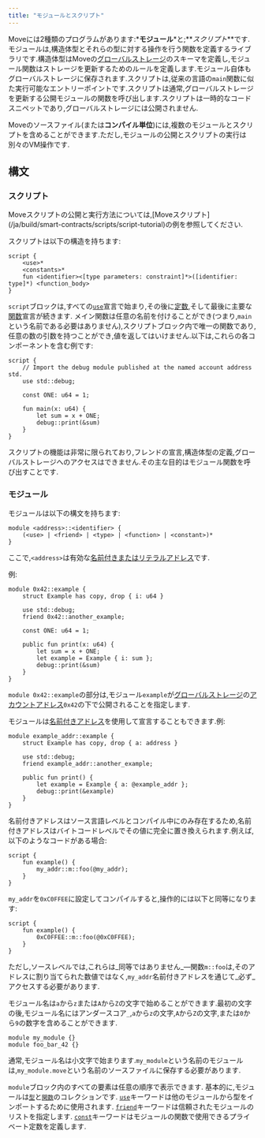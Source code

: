 ```yaml
---
title: "モジュールとスクリプト"
---
```



Moveには2種類のプログラムがあります:\***モジュール**\*と;\*\*_スクリプト_\*\*&#x3067;す.モジュールは,構造体型とそれらの型に対する操作を行う関数を定義するライブラリです.構造体型はMoveの[グローバルストレージ](/ja/build/smart-contracts/book/global-storage-structure)のスキーマを定義し,モジュール関数はストレージを更新するためのルールを定義します.モジュール自体もグローバルストレージに保存されます.スクリプトは,従来の言語の`main`関数に似た実行可能なエントリーポイントです.スクリプトは通常,グローバルストレージを更新する公開モジュールの関数を呼び出します.スクリプトは一時的なコードスニペットであり,グローバルストレージには公開されません.

Moveのソースファイル(または**コンパイル単位**)には,複数のモジュールとスクリプトを含めることができます.ただし,モジュールの公開とスクリプトの実行は別々のVM操作です.

## 構文

### スクリプト

<Aside type="note">
  Moveスクリプトの公開と実行方法については,[Moveスクリプト](/ja/build/smart-contracts/scripts/script-tutorial)の例を参照してください.
</Aside>

スクリプトは以下の構造を持ちます:

```text
script {
    <use>*
    <constants>*
    fun <identifier><[type parameters: constraint]*>([identifier: type]*) <function_body>
}
```

`script`ブロックは,すべての[`use`](/ja/build/smart-contracts/book/uses)宣言で始まり,その後に[定数](/ja/build/smart-contracts/book/constants),そして最後に主要な[関数](/ja/build/smart-contracts/book/functions)宣言が続きます.
メイン関数は任意の名前を付けることができ(つまり,`main`という名前である必要はありません),スクリプトブロック内で唯一の関数であり,任意の数の引数を持つことができ,値を返してはいけません.以下は,これらの各コンポーネントを含む例です:

```move
script {
    // Import the debug module published at the named account address std.
    use std::debug;

    const ONE: u64 = 1;

    fun main(x: u64) {
        let sum = x + ONE;
        debug::print(&sum)
    }
}
```

スクリプトの機能は非常に限られており,フレンドの宣言,構造体型の定義,グローバルストレージへのアクセスはできません.その主な目的はモジュール関数を呼び出すことです.

### モジュール

モジュールは以下の構文を持ちます:

```move
module <address>::<identifier> {
    (<use> | <friend> | <type> | <function> | <constant>)*
}
```

ここで,`<address>`は有効な[名前付きまたはリテラルアドレス](/ja/build/smart-contracts/book/address)です.

例:

```move
module 0x42::example {
    struct Example has copy, drop { i: u64 }

    use std::debug;
    friend 0x42::another_example;

    const ONE: u64 = 1;

    public fun print(x: u64) {
        let sum = x + ONE;
        let example = Example { i: sum };
        debug::print(&sum)
    }
}
```

`module 0x42::example`の部分は,モジュール`example`が[グローバルストレージ](/ja/build/smart-contracts/book/global-storage-structure)の[アカウントアドレス](/ja/build/smart-contracts/book/address)`0x42`の下で公開されることを指定します.

モジュールは[名前付きアドレス](/ja/build/smart-contracts/book/address)を使用して宣言することもできます.例:

```move
module example_addr::example {
    struct Example has copy, drop { a: address }

    use std::debug;
    friend example_addr::another_example;

    public fun print() {
        let example = Example { a: @example_addr };
        debug::print(&example)
    }
}
```

名前付きアドレスはソース言語レベルとコンパイル中にのみ存在するため,名前付きアドレスはバイトコードレベルでその値に完全に置き換えられます.例えば,以下のようなコードがある場合:

```move
script {
    fun example() {
        my_addr::m::foo(@my_addr);
    }
}
```

`my_addr`を`0xC0FFEE`に設定してコンパイルすると,操作的には以下と同等になります:

```move
script {
    fun example() {
        0xC0FFEE::m::foo(@0xC0FFEE);
    }
}
```

ただし,ソースレベルでは,これらは_同等ではありません_—関数`m::foo`は,そのアドレスに割り当てられた数値ではなく,`my_addr`名前付きアドレスを通じて_必ず_アクセスする必要があります.

モジュール名は`a`から`z`または`A`から`Z`の文字で始めることができます.最初の文字の後,モジュール名にはアンダースコア`_`,`a`から`z`の文字,`A`から`Z`の文字,または`0`から`9`の数字を含めることができます.

```move
module my_module {}
module foo_bar_42 {}
```

通常,モジュール名は小文字で始まります.`my_module`という名前のモジュールは,`my_module.move`という名前のソースファイルに保存する必要があります.

`module`ブロック内のすべての要素は任意の順序で表示できます.
基本的に,モジュールは[`型`](/ja/build/smart-contracts/book/structs-and-resources)と[`関数`](/ja/build/smart-contracts/book/functions)のコレクションです.
[`use`](/ja/build/smart-contracts/book/uses)キーワードは他のモジュールから型をインポートするために使用されます.
[`friend`](/ja/build/smart-contracts/book/friends)キーワードは信頼されたモジュールのリストを指定します.
[`const`](/ja/build/smart-contracts/book/constants)キーワードはモジュールの関数で使用できるプライベート定数を定義します.

